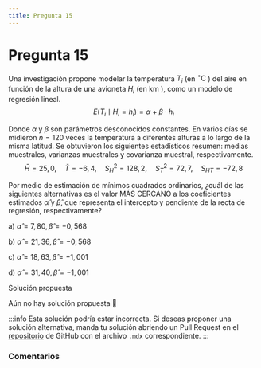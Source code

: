 ```yaml
---
title: Pregunta 15
---
```



# Pregunta 15

Una investigación propone modelar la temperatura $T_i$ (en ${ }^{\circ} \mathrm{C}$ ) del aire en función de la altura de una avioneta $H_i$ (en km ), como un modelo de regresión lineal.
$$
E\left(T_i \mid H_i=h_i\right)=\alpha+\beta \cdot h_i
$$

Donde $\alpha$ y $\beta$ son parámetros desconocidos constantes.
En varios días se midieron $n=120$ veces la temperatura a diferentes alturas a lo largo de la misma latitud. Se obtuvieron los siguientes estadísticos resumen: medias muestrales, varianzas muestrales y covarianza muestral, respectivamente.
$$
\bar{H}=25,0, \quad \bar{T}=-6,4, \quad S_H^2=128,2, \quad S_T^2=72,7, \quad S_{H T}=-72,8
$$

Por medio de estimación de mínimos cuadrados ordinarios, ¿cuál de las siguientes alternativas es el valor MÁS CERCANO a los coeficientes estimados $\hat{\alpha}$ y $\hat{\beta}$, que representa el intercepto y pendiente de la recta de regresión, respectivamente?

a) $\hat{\alpha}=7,80, \hat{\beta}=-0,568$

b) $\hat{\alpha}=21,36, \hat{\beta}=-0,568$

c) $\hat{\alpha}=18,63, \hat{\beta}=-1,001$

d) $\hat{\alpha}=31,40, \hat{\beta}=-1,001$

<MDXDetails>
<summary>Solución propuesta</summary>

Aún no hay solución propuesta 🥲

:::info 
Esta solución podría estar incorrecta. Si deseas proponer una solución alternativa, manda tu solución abriendo
un Pull Request en el [repositorio](https://github.com/crow-rojas/apuntes-fundamentals/pulls) de GitHub con el archivo
`.mdx` correspondiente. 
:::

</MDXDetails>

### Comentarios

<Disqus
  url="https://crow-rojas.github.io/apuntes-fundamentals/docs/mathematics/probability-and-statistics/exercises/2024-2/p15"
  identifier="mathematics/probability-and-statistics/exercises/2024-2/p15"
  title="2024-2 Probabilidades y Estadística - Pregunta 15"
/>
